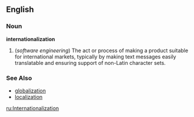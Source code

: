 ==English==

===Noun===
'''internationalization'''

# (''software engineering'') The act or process of making a product suitable for international markets, typically by making text messages easily translatable and ensuring support of non-Latin character sets.

===See Also===
*[[globalization]]
*[[localization]]

[[ru:Internationalization]]